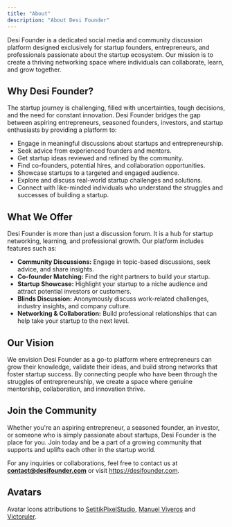 ```yaml
---
title: "About"
description: "About Desi Founder"
---
```


Desi Founder is a dedicated social media and community discussion platform designed exclusively for startup founders, entrepreneurs, and professionals passionate about the startup ecosystem. Our mission is to create a thriving networking space where individuals can collaborate, learn, and grow together.

## **Why Desi Founder?**

The startup journey is challenging, filled with uncertainties, tough decisions, and the need for constant innovation. Desi Founder bridges the gap between aspiring entrepreneurs, seasoned founders, investors, and startup enthusiasts by providing a platform to:

- Engage in meaningful discussions about startups and entrepreneurship.
- Seek advice from experienced founders and mentors.
- Get startup ideas reviewed and refined by the community.
- Find co-founders, potential hires, and collaboration opportunities.
- Showcase startups to a targeted and engaged audience.
- Explore and discuss real-world startup challenges and solutions.
- Connect with like-minded individuals who understand the struggles and successes of building a startup.

## **What We Offer**

Desi Founder is more than just a discussion forum. It is a hub for startup networking, learning, and professional growth. Our platform includes features such as:

- **Community Discussions:** Engage in topic-based discussions, seek advice, and share insights.
- **Co-founder Matching:** Find the right partners to build your startup.
- **Startup Showcase:** Highlight your startup to a niche audience and attract potential investors or customers.
- **Blinds Discussion:** Anonymously discuss work-related challenges, industry insights, and company culture.
- **Networking & Collaboration:** Build professional relationships that can help take your startup to the next level.

## **Our Vision**

We envision Desi Founder as a go-to platform where entrepreneurs can grow their knowledge, validate their ideas, and build strong networks that foster startup success. By connecting people who have been through the struggles of entrepreneurship, we create a space where genuine mentorship, collaboration, and innovation thrive.

## **Join the Community**

Whether you're an aspiring entrepreneur, a seasoned founder, an investor, or someone who is simply passionate about startups, Desi Founder is the place for you. Join today and be a part of a growing community that supports and uplifts each other in the startup world.

For any inquiries or collaborations, feel free to contact us at [**<u>contact@desifounder.com</u>**](mailto:contact@desifounder.com) or visit [<u>https://desifounder.com</u>](https://desifounder.com).

## **Avatars**

Avatar Icons attributions to [<u>SetitikPixelStudio</u>](https://www.flaticon.com/authors/setitikpixelstudio), [<u>Manuel Viveros</u>](https://www.flaticon.com/authors/manuel-viveros) and [<u>Victoruler</u>](https://www.flaticon.com/authors/victoruler).